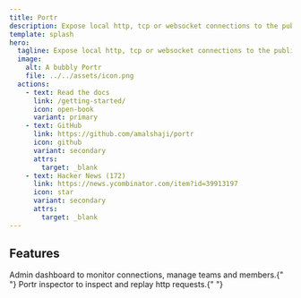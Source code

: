 ```yaml
---
title: Portr
description: Expose local http, tcp or websocket connections to the public internet
template: splash
hero:
  tagline: Expose local http, tcp or websocket connections to the public internet
  image:
    alt: A bubbly Portr
    file: ../../assets/icon.png
  actions:
    - text: Read the docs
      link: /getting-started/
      icon: open-book
      variant: primary
    - text: GitHub
      link: https://github.com/amalshaji/portr
      icon: github
      variant: secondary
      attrs:
        target: _blank
    - text: Hacker News (172)
      link: https://news.ycombinator.com/item?id=39913197
      icon: star
      variant: secondary
      attrs:
        target: _blank
---
```



## Features

<CardGrid>
  <Card title="Admin dashboard" icon="rocket">
    Admin dashboard to monitor connections, manage teams and members.{" "}
    <YouTube id="https://www.youtube.com/watch?v=Wv5j3YQk3Ew" />
  </Card>
  <Card title="Portr inspector" icon="magnifier">
    Portr inspector to inspect and replay http requests.{" "}
    <YouTube id="https://www.youtube.com/watch?v=_4tipDzuoSs" />
  </Card>
</CardGrid>
